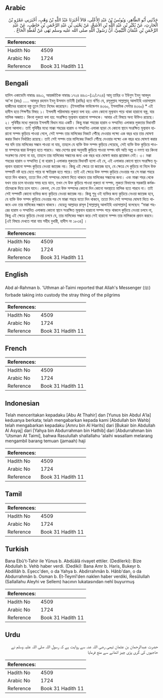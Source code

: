 ## Arabic


<div dir="rtl" lang="ar" style={{fontSize:'larger',backgroundColor:'#f8f9fa',padding:20}}>
حَدَّثَنِي أَبُو الطَّاهِرِ، وَيُونُسُ بْنُ عَبْدِ الأَعْلَى، قَالاَ أَخْبَرَنَا عَبْدُ اللَّهِ بْنُ وَهْبٍ، أَخْبَرَنِي عَمْرُو بْنُ الْحَارِثِ، عَنْ بُكَيْرِ بْنِ عَبْدِ اللَّهِ بْنِ الأَشَجِّ، عَنْ يَحْيَى بْنِ عَبْدِ الرَّحْمَنِ بْنِ حَاطِبٍ، عَنْ عَبْدِ الرَّحْمَنِ بْنِ عُثْمَانَ التَّيْمِيِّ، أَنَّ رَسُولَ اللَّهِ صلى الله عليه وسلم نَهَى عَنْ لُقَطَةِ الْحَاجِّ ‏.‏
</div>
<div style={{backgroundColor:'#f8f9fa',padding:20, marginBottom: 10}}><table> <thead> <tr> <th>References:</th> <th></th> </tr> </thead> <tbody><tr><td>Hadith No</td><td>4509</td></tr><tr><td>Arabic No</td><td>1724</td></tr><tr><td>Reference</td><td>Book 31 Hadith 11</td></tr></tbody></table></div>

## Bengali


<div dir="ltr" lang="bn" style={{fontSize:'larger',backgroundColor:'#f8f9fa',padding:20}}>
হাদিস একাডেমি নাম্বারঃ ৪৪০১, আন্তর্জাতিক নাম্বারঃ ১৭২৪ ৪৪০১-(১১/১৭২৪) আবূ তাহির ও ইউনুস ইবনু আবদুল আ'লা (রহঃ) ..... আবদুর রহমান ইবনু উসমান তাইমী (রাযিঃ) হতে বর্ণিত যে, রসূলুল্লাহ সাল্লাল্লাহু আলাইহি ওয়াসাল্লাম হাজীদের হারানো বস্তু তুলে নিতে নিষেধ করেছেন। (ইসলামিক ফাউন্ডেশন ৪৩৬০, ইসলামিক সেন্টার ৪৩৬০) * এই হাদীস হতে শিক্ষণীয় বিষয়: ১। ইসলামী পরিভাষায় লুকতা বলা হয়: এমন কোনো মূল্যবান পড়ে থাকা হারানো বস্তু, যার মালিক অজ্ঞাত। কিংবা লুকতা বলা হয়: সংরক্ষিত মূল্যবান হারানো সম্পদকে। আবার এই বিষয়ে অন্য উক্তিও রয়েছে। ২। পৃথিবীর মধ্যে লুকতার ইসলামী বিধান মাত্র একটি। কিন্তু মাক্কা শহরের হারাম ও সম্মানিত এলাকার লুকতার বিধানটি হলো আলাদা। তাই পৃথিবীর মধ্যে মাক্কা শহরের হারাম ও সম্মানিত এলাকা ছাড়া যে কোনো স্থানে সংরক্ষিত মূল্যবান হারানো সম্পদ কুড়িয়ে পাওয়া গেলে, সেই সম্পদ তার মালিকের নিকটে পৌঁছে দেওয়ার লক্ষ্যে এক বছর ধরে তার ঘোষণা করার বিধান নির্ধারিত রয়েছে। তাই সেই সম্পদ তার মালিকের নিকটে পৌঁছে দেওয়ার লক্ষ্যে এক বছর ধরে ঘোষণা করার পর যদি তার মালিকের সন্ধান পাওয়া না যায়, তাহলে যে ব্যক্তি উক্ত সম্পদ কুড়িয়ে পেয়েছে, সেই ব্যক্তি উক্ত কুড়িয়ে পাওয়া সম্পদের দ্বারা উপকৃত হতে পারবে। আর দেশের প্রথা অনুযায়ী কুড়িয়ে পাওয়া সম্পদ যদি অতি অল্প ও নগণ্য হয় কিংবা সংরক্ষণের যোগ্য না হয়, তাহলে তার মালিকের সন্ধানের জন্য এক বছর ধরে ঘোষণা করার প্রয়োজন নেই। ৩। মক্কা শহরের হারাম ও সম্মানিত ( বা হারাম ) এলাকার লুকতার বিধানটি হলো এই যে, এই এলাকার কোনো স্থানে সংরক্ষিত মূল্যবান হারানো সম্পদ কুড়িয়ে নেওয়া জায়েজ নয়। কিন্তু এই ক্ষেত্রে তা জায়েজ হবে, যে ক্ষেত্রে সে কুড়িয়ে না নিলে উক্ত সম্পদটি নষ্ট হয়ে যেতে পারে বা ক্ষতিগ্রস্ত হতে পারে। তাই এই ক্ষেত্রে উক্ত সম্পদ কুড়িয়ে নেওয়ার পর সে মাক্কা শহরে যতো দিন থাকবে, ততো দিন সেই সম্পদের ঘোষণা দিতে থাকবে তার মালিকের সন্ধানের জন্য। এবং মাক্কা শহর থেকে যখন তার চলে যাওয়ার সময় হয়ে যাবে, তখন সে উক্ত কুড়িয়ে পাওয়া লুকতা বা সম্পদ, লুকতা বিভাগের সরকারি কর্মকর্তাদেরকে দিয়ে চলে যাবে। কেননা, সে তো উক্ত সম্পদের কোনো দিন কোনো অবস্থাতে মালিক হতে পারবে না। তাই সেই সম্পদটি কোনো ব্যক্তির জন্য কুড়িয়ে নেওয়া জায়েজ নয়। কিন্তু শুধু ওই ব্যক্তির জন্য কুড়িয়ে নেওয়া জায়েজ হবে, যে ব্যক্তি উক্ত সম্পদ কুড়িয়ে নেওয়ার পর সে মাক্কা শহরে যতো দিন থাকবে, ততো দিন সেই সম্পদের ঘোষণা দিতে থাকবে এবং তার মালিকের সন্ধানে থাকবে। যেহেতু আল্লাহর রাসূল [সাল্লাল্লাহু আলাইহি ওয়াসাল্লাম] বলেছেন: “মাক্কা শহরের হারাম ও সম্মানিত এলাকায় কোনো স্থানে সংরক্ষিত মূল্যবান হারানো সম্পদ পড়ে থাকলে কুড়িয়ে নেওয়া চলবে না, কিন্তু এই ক্ষেত্রে কুড়িয়ে নেওয়া চলবে যে, তার মালিকের সন্ধান করে সেই হারানো সম্পদ তার মালিককে প্রদান করবে। [এই বিষয়ে দেখতে পারা যায় সহীহ বুখারী, হাদীস নং ১৮৩৪] ।
</div>
<div style={{backgroundColor:'#f8f9fa',padding:20, marginBottom: 10}}><table> <thead> <tr> <th>References:</th> <th></th> </tr> </thead> <tbody><tr><td>Hadith No</td><td>4509</td></tr><tr><td>Arabic No</td><td>1724</td></tr><tr><td>Reference</td><td>Book 31 Hadith 11</td></tr></tbody></table></div>

## English


<div dir="ltr" lang="en" style={{fontSize:'larger',backgroundColor:'#f8f9fa',padding:20}}>
Abd al-Rahman b. 'Uthman al-Taimi reported that Allah's Messenger (ﷺ) forbade taking into custody the stray thing of the pilgrims
</div>
<div style={{backgroundColor:'#f8f9fa',padding:20, marginBottom: 10}}><table> <thead> <tr> <th>References:</th> <th></th> </tr> </thead> <tbody><tr><td>Hadith No</td><td>4509</td></tr><tr><td>Arabic No</td><td>1724</td></tr><tr><td>Reference</td><td>Book 31 Hadith 11</td></tr></tbody></table></div>

## French


<div dir="ltr" lang="fr" style={{fontSize:'larger',backgroundColor:'#f8f9fa',padding:20}}>

</div>
<div style={{backgroundColor:'#f8f9fa',padding:20, marginBottom: 10}}><table> <thead> <tr> <th>References:</th> <th></th> </tr> </thead> <tbody><tr><td>Hadith No</td><td>4509</td></tr><tr><td>Arabic No</td><td>1724</td></tr><tr><td>Reference</td><td>Book 31 Hadith 11</td></tr></tbody></table></div>

## Indonesian


<div dir="ltr" lang="id" style={{fontSize:'larger',backgroundColor:'#f8f9fa',padding:20}}>
Telah menceritakan kepadaku [Abu At Thahir] dan [Yunus bin Abdul A'la] keduanya berkata; telah mengabarkan kepada kami [Abdullah bin Wahb] telah mengabarkan kepadaku [Amru bin Al Harits] dari [Bukair bin Abdullah Al Asyaj] dari [Yahya bin Abdurrahman bin Hathib] dari [Abdurrahman bin 'Utsman At Taimi], bahwa Rasulullah shallallahu 'alaihi wasallam melarang mengambil barang temuan (jamaah) haji
</div>
<div style={{backgroundColor:'#f8f9fa',padding:20, marginBottom: 10}}><table> <thead> <tr> <th>References:</th> <th></th> </tr> </thead> <tbody><tr><td>Hadith No</td><td>4509</td></tr><tr><td>Arabic No</td><td>1724</td></tr><tr><td>Reference</td><td>Book 31 Hadith 11</td></tr></tbody></table></div>

## Tamil


<div dir="ltr" lang="ta" style={{fontSize:'larger',backgroundColor:'#f8f9fa',padding:20}}>

</div>
<div style={{backgroundColor:'#f8f9fa',padding:20, marginBottom: 10}}><table> <thead> <tr> <th>References:</th> <th></th> </tr> </thead> <tbody><tr><td>Hadith No</td><td>4509</td></tr><tr><td>Arabic No</td><td>1724</td></tr><tr><td>Reference</td><td>Book 31 Hadith 11</td></tr></tbody></table></div>

## Turkish


<div dir="ltr" lang="tr" style={{fontSize:'larger',backgroundColor:'#f8f9fa',padding:20}}>
Bana Ebû't-Tahir ile Yûnus b. Abdüâlâ rivayet ettiler. (Dedilerki): Bize Abdullah b. Vehb haber verdi. (Dediki): Bana Amr b. Haris, Bukeyr b. Abdillâh b. Eşecc'den, o da Yahya b. Abdirrahmân b. Hâtıb'dan, o da Abdurrahmân b. Osman b. Et-Teymî'den naklen haber verdiki, Resûlullah (Sallallahu Aleyhi ve Sellem) hacının lukatasından nehî buyurmuş
</div>
<div style={{backgroundColor:'#f8f9fa',padding:20, marginBottom: 10}}><table> <thead> <tr> <th>References:</th> <th></th> </tr> </thead> <tbody><tr><td>Hadith No</td><td>4509</td></tr><tr><td>Arabic No</td><td>1724</td></tr><tr><td>Reference</td><td>Book 31 Hadith 11</td></tr></tbody></table></div>

## Urdu


<div dir="rtl" lang="ur" style={{fontSize:'larger',backgroundColor:'#f8f9fa',padding:20}}>
حضرت عبدالرحمان بن عثمان تیمی رضی اللہ عنہ سے روایت ہے کہ رسول اللہ صلی اللہ علیہ وسلم نے حاجیوں کی گری پڑی چیز اٹھانے سے منع فرمایا
</div>
<div style={{backgroundColor:'#f8f9fa',padding:20, marginBottom: 10}}><table> <thead> <tr> <th>References:</th> <th></th> </tr> </thead> <tbody><tr><td>Hadith No</td><td>4509</td></tr><tr><td>Arabic No</td><td>1724</td></tr><tr><td>Reference</td><td>Book 31 Hadith 11</td></tr></tbody></table></div>